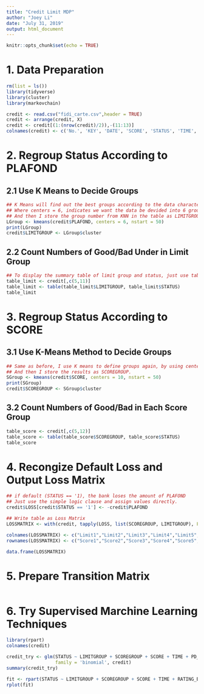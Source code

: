 ---
title: "Credit Limit MDP"
author: "Joey Li"
date: "July 31, 2019"
output: html_document
---

```{r setup, include=FALSE}
knitr::opts_chunk$set(echo = TRUE)
```

# 1. Data Preparation
```{r}
rm(list = ls())
library(tidyverse)  
library(cluster)
library(markovchain)

credit <- read.csv("fidi_carte.csv",header = TRUE)
credit <- arrange(credit, X)
credit <- credit[(1:(nrow(credit)/2)),-(11:13)]
colnames(credit) <- c('No.', 'KEY', 'DATE', 'SCORE', 'STATUS', 'TIME', 'RATING_BEFORE', 'PD_BEFORE', 'BUREAU_SCORE', 'PLAFOND')
```

# 2. Regroup Status According to PLAFOND
## 2.1 Use K Means to Decide Groups
```{r}
## K Means will find out the best groups according to the data characteristics, instead of manual definition.
## Where centers = 6, indicates we want the data be devided into 6 groups.
## And then I store the group number from KNN in the table as LIMITGROUP. 
LGroup <- kmeans(credit$PLAFOND, centers = 6, nstart = 50)
print(LGroup)
credit$LIMITGROUP <- LGroup$cluster
```

## 2.2 Count Numbers of Good/Bad Under in Limit Group
```{r}
## To display the summary table of limit group and status, just use table() funcion.
table_limit <- credit[,c(5,11)]
table_limit <- table(table_limit$LIMITGROUP, table_limit$STATUS)
table_limit
```

# 3. Regroup Status According to SCORE
## 3.1 Use K-Means Method to Decide Groups
```{r}
## Same as before, I use K means to define groups again, by using centers = 10
## And then I store the results as SCOREGROUP. 
SGroup <- kmeans(credit$SCORE, centers = 10, nstart = 50)
print(SGroup)
credit$SCOREGROUP <- SGroup$cluster
```

## 3.2 Count Numbers of Good/Bad in Each Score Group 
```{r}
table_score <- credit[,c(5,12)]
table_score <- table(table_score$SCOREGROUP, table_score$STATUS)
table_score
```

# 4. Recongize Default Loss and Output Loss Matrix
```{r}
## if default (STATUS == '1), the bank loses the amount of PLAFOND
## Just use the simple logic clause and assign values directly.
credit$LOSS[credit$STATUS == '1'] <- -credit$PLAFOND

## Write table as Loss Matrix
LOSSMATRIX <- with(credit, tapply(LOSS, list(SCOREGROUP, LIMITGROUP), FUN = sum))

colnames(LOSSMATRIX) <- c("Limit1","Limit2","Limit3","Limit4","Limit5","Limit6")
rownames(LOSSMATRIX) <- c("Score1","Score2","Score3","Score4","Score5","Score6","Score7","Score8","Score9","Score10")

data.frame(LOSSMATRIX)
```

# 5. Prepare Transition Matrix
```{r}


```

# 6. Try Supervised Marchine Learning Techniques
```{r}
library(rpart)
colnames(credit)

credit_try <- glm(STATUS ~ LIMITGROUP + SCOREGROUP + SCORE + TIME + PD_BEFORE + PLAFOND, 
                  family = 'binomial', credit)
summary(credit_try)

fit <- rpart(STATUS ~ LIMITGROUP + SCOREGROUP + SCORE + TIME + RATING_BEFORE + PD_BEFORE + PLAFOND, credit)
rplot(fit)

```







